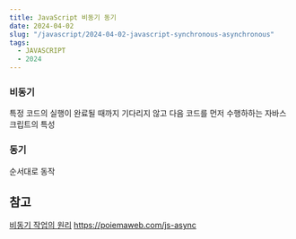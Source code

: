 ```yaml
---
title: JavaScript 비동기 동기
date: 2024-04-02
slug: "/javascript/2024-04-02-javascript-synchronous-asynchronous"
tags:
  - JAVASCRIPT
  - 2024
---
```


### 비동기
특정 코드의 실행이 완료될 때까지 기다리지 않고 다음 코드를 먼저 수행하하는 자바스크립트의 특성


### 동기
순서대로 동작


## 참고

[비동기 작업의 원리](https://it-eldorado.tistory.com/86)
https://poiemaweb.com/js-async